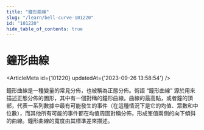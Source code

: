 ```yaml
---
title: "鐘形曲線"
slug: "/learn/bell-curve-101220"
id: "101220"
hide_table_of_contents: true
---
```



# 鐘形曲線

<ArticleMeta id={101220} updatedAt={'2023-09-26 13:58:54'} />
<div className='border-solid border-b border-t-0 my-4 border-[var(--ifm-color-gray-300)]' />

鐘形曲線是一種變量的常見分佈，也被稱為正態分佈。術語 “鐘形曲線” 源於用來描述正態分佈的圖形，其中有一個對稱的鐘形曲線。曲線的最高點，或者鐘的頂部，代表一系列數據中最有可能發生的事件（在這種情況下是它的均值、眾數和中位數），而其他所有可能的事件都在均值周圍對稱分佈，形成峯值兩側的向下傾斜的曲線。鐘形曲線的寬度由其標準差來描述。
